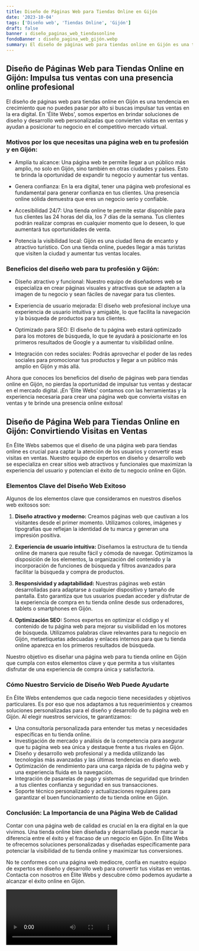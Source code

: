 ```yaml
---
title: Diseño de Páginas Web para Tiendas Online en Gijón
date: '2023-10-04'
tags: ['Diseño web', 'Tiendas Online', 'Gijón']
draft: false
banner : diseño_paginas_web_tiendasonline
fondoBanner : diseño_pagina_web_gijón.webp
summary: El diseño de páginas web para tiendas online en Gijón es una tendencia en crecimiento que no puedes pasar por alto si buscas impulsar tus ventas en la era digital. En 'Élite Webs', somos expertos en brindar soluciones de diseño y desarrollo web personalizadas que convierten visitas en ventas y ayudan a posicionar tu negocio en el competitivo mercado virtual.
---
```


## Diseño de Páginas Web para Tiendas Online en Gijón: Impulsa tus ventas con una presencia online profesional

El diseño de páginas web para tiendas online en Gijón es una tendencia en crecimiento que no puedes pasar por alto si buscas impulsar tus ventas en la era digital. En 'Élite Webs', somos expertos en brindar soluciones de diseño y desarrollo web personalizadas que convierten visitas en ventas y ayudan a posicionar tu negocio en el competitivo mercado virtual.

### Motivos por los que necesitas una página web en tu profesión y en Gijón:

- Amplía tu alcance: Una página web te permite llegar a un público más amplio, no solo en Gijón, sino también en otras ciudades y países. Esto te brinda la oportunidad de expandir tu negocio y aumentar tus ventas.

- Genera confianza: En la era digital, tener una página web profesional es fundamental para generar confianza en tus clientes. Una presencia online sólida demuestra que eres un negocio serio y confiable.

- Accesibilidad 24/7: Una tienda online te permite estar disponible para tus clientes las 24 horas del día, los 7 días de la semana. Tus clientes podrán realizar compras en cualquier momento que lo deseen, lo que aumentará tus oportunidades de venta.

- Potencia la visibilidad local: Gijón es una ciudad llena de encanto y atractivo turístico. Con una tienda online, puedes llegar a más turistas que visiten la ciudad y aumentar tus ventas locales.

### Beneficios del diseño web para tu profesión y Gijón:

- Diseño atractivo y funcional: Nuestro equipo de diseñadores web se especializa en crear páginas visuales y atractivas que se adapten a la imagen de tu negocio y sean fáciles de navegar para tus clientes.

- Experiencia de usuario mejorada: El diseño web profesional incluye una experiencia de usuario intuitiva y amigable, lo que facilita la navegación y la búsqueda de productos para tus clientes.

- Optimizado para SEO: El diseño de tu página web estará optimizado para los motores de búsqueda, lo que te ayudará a posicionarte en los primeros resultados de Google y a aumentar tu visibilidad online.

- Integración con redes sociales: Podrás aprovechar el poder de las redes sociales para promocionar tus productos y llegar a un público más amplio en Gijón y más allá.

Ahora que conoces los beneficios del diseño de páginas web para tiendas online en Gijón, no pierdas la oportunidad de impulsar tus ventas y destacar en el mercado digital. ¡En 'Élite Webs' contamos con las herramientas y la experiencia necesaria para crear una página web que convierta visitas en ventas y te brinde una presencia online exitosa!

<GifSeo />

<Cta />

## Diseño de Página Web para Tiendas Online en Gijón: Convirtiendo Visitas en Ventas

En Élite Webs sabemos que el diseño de una página web para tiendas online es crucial para captar la atención de los usuarios y convertir esas visitas en ventas. Nuestro equipo de expertos en diseño y desarrollo web se especializa en crear sitios web atractivos y funcionales que maximizan la experiencia del usuario y potencian el éxito de tu negocio online en Gijón.

### Elementos Clave del Diseño Web Exitoso

Algunos de los elementos clave que consideramos en nuestros diseños web exitosos son:

1. **Diseño atractivo y moderno:** Creamos páginas web que cautivan a los visitantes desde el primer momento. Utilizamos colores, imágenes y tipografías que reflejan la identidad de tu marca y generan una impresión positiva.

2. **Experiencia de usuario intuitiva:** Diseñamos la estructura de tu tienda online de manera que resulte fácil y cómoda de navegar. Optimizamos la disposición de los elementos, la organización del contenido y la incorporación de funciones de búsqueda y filtros avanzados para facilitar la búsqueda y compra de productos.

3. **Responsividad y adaptabilidad:** Nuestras páginas web están desarrolladas para adaptarse a cualquier dispositivo y tamaño de pantalla. Esto garantiza que tus usuarios puedan acceder y disfrutar de la experiencia de compra en tu tienda online desde sus ordenadores, tablets o smartphones en Gijón.

4. **Optimización SEO:** Somos expertos en optimizar el código y el contenido de tu página web para mejorar su visibilidad en los motores de búsqueda. Utilizamos palabras clave relevantes para tu negocio en Gijón, metaetiquetas adecuadas y enlaces internos para que tu tienda online aparezca en los primeros resultados de búsqueda.

Nuestro objetivo es diseñar una página web para tu tienda online en Gijón que cumpla con estos elementos clave y que permita a tus visitantes disfrutar de una experiencia de compra única y satisfactoria.

### Cómo Nuestro Servicio de Diseño Web Puede Ayudarte

En Élite Webs entendemos que cada negocio tiene necesidades y objetivos particulares. Es por eso que nos adaptamos a tus requerimientos y creamos soluciones personalizadas para el diseño y desarrollo de tu página web en Gijón. Al elegir nuestros servicios, te garantizamos:

- Una consultoría personalizada para entender tus metas y necesidades específicas en tu tienda online.
- Investigación de mercado y análisis de la competencia para asegurar que tu página web sea única y destaque frente a tus rivales en Gijón.
- Diseño y desarrollo web profesional y a medida utilizando las tecnologías más avanzadas y las últimas tendencias en diseño web.
- Optimización de rendimiento para una carga rápida de tu página web y una experiencia fluida en la navegación.
- Integración de pasarelas de pago y sistemas de seguridad que brinden a tus clientes confianza y seguridad en sus transacciones.
- Soporte técnico personalizado y actualizaciones regulares para garantizar el buen funcionamiento de tu tienda online en Gijón.

### Conclusión: La Importancia de una Página Web de Calidad

Contar con una página web de calidad es crucial en la era digital en la que vivimos. Una tienda online bien diseñada y desarrollada puede marcar la diferencia entre el éxito y el fracaso de un negocio en Gijón. En Élite Webs te ofrecemos soluciones personalizadas y diseñadas específicamente para potenciar la visibilidad de tu tienda online y maximizar tus conversiones.

No te conformes con una página web mediocre, confía en nuestro equipo de expertos en diseño y desarrollo web para convertir tus visitas en ventas. Contacta con nosotros en Élite Webs y descubre cómo podemos ayudarte a alcanzar el éxito online en Gijón.

<Video />

<CtaBot job='Tiendas Online' city='Gijón'/>

<Gmaps query='Gijón+españa+maps' />